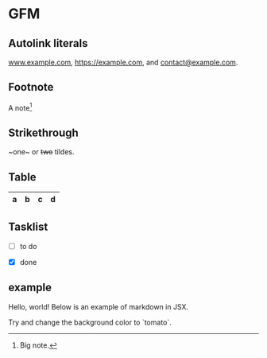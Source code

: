 # GFM

## Autolink literals

www.example.com, https://example.com, and contact@example.com.

## Footnote

A note[^1]

[^1]: Big note.

## Strikethrough

~one~ or ~~two~~ tildes.

## Table

| a | b  |  c |  d  |
| - | :- | -: | :-: |

## Tasklist

* [ ] to do
* [x] done


## example

Hello, world!
Below is an example of markdown in JSX.

<div style={{padding: '1rem', backgroundColor: 'violet'}}>
  Try and change the background color to `tomato`.
</div>
